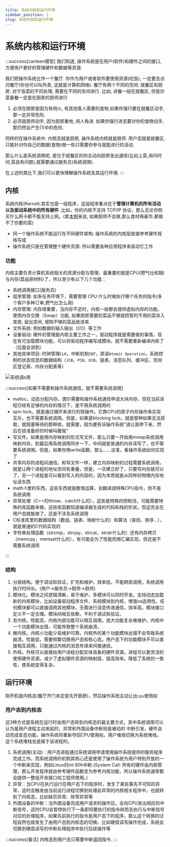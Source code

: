 ```yaml
---
title: 系统内核和运行环境
sidebar_position: 2
slug: 系统内核和运行环境
---
```

# 系统内核和运行环境
:::success[canteen模型]
<span id="model-canteen">我们知道</span>,
操作系统是在用户(软件)和硬件之间的接口, 方便用户更好的管理硬件和数据等资源.

我们把操作系统比作一个餐厅. 你作为用户或者软件要使用资源(吃饭), 一定要去访问餐厅(你也可以叫外卖, 这就是计算机网络). 餐厅有两个不同的空间: 就餐区和厨房. 对于饭菜的不同处理, 需要在不同的空间进行. 比如, 进餐一般在就餐区, 但是炒菜备餐一定是在厨房的厨师进行

1. 必须在厨房是因为有明火, 有其他客人需要的食物,如果你强行要在就餐区动手,那一定非常危险.
2. 必须是厨师动手, 因为厨房重地, 闲人免进. 如果你强行进去要对你的食物动手, 那仍然会产生(1)中的危险.

同样的在操作系统中, 内核态就是厨房, 操作系统内核就是厨师. 用户态就是就餐区, 只能针对你自己的数据(食物)做一些只需要你参与就能进行的活动.

那么什么是系统调用呢, 是位于就餐区的你主动向厨房发出通信(比如上菜,询问时间,菜品有问题),就需要通过服务员(系统调用).

在上述的类比下,我们可以更快理解操作系统及其运行环境.
:::


## 内核

系统内核(Kernel):其实也是一组程序，这组程序重点在于**管理计算机的所有活动以及驱动系统中的所有硬件**. 比如，你的内核不支持 TCP/IP 协议，那么无论你购买什么网卡都不能支持上网。(拿[本例](#model-canteen)来说, 如果厨师不会做,那么食材再豪华,都做不了你要的菜)

- 同一个操作系统不能运行在不同硬件架构: 操作系统的内核层直接参考硬件规格写成
- 操作系统只是在管理整个硬件资源: 所以需要各种应用程序来驱动它工作

### 功能

内核主要负责计算机系统相关的资源分配与管理，最重要的就是CPU(燃气灶和锅)与内存(菜品原材料)了，所以至少有以下几个功能：

- 系统调用接口(服务员)
- 程序管理: 如多任务环境下，需要管理 CPU 什么时候执行哪个任务的指令(多个客户多种订单,燃气灶怎么用)
- 内存管理: 内存很重要，当内存不足时，内核一般都会提供虚拟内存的功能，使用内存交换（Swap）功能, 如果厨房需要的菜品不够就把暂时不用的菜存入库房, 留出空间, 增购不够的菜品放进来.
- 文件系统: 例如数据的输入输出（I/O）等工作
- 设备驱动: 硬件的管理是内核主要工作之一，驱动程序就是需要做的事情，现在有可加载模块功能，可以将驱动程序编写成模块，就不需要重新编译内核了（后面会讲到）
- 其他具体项目: 时钟管理`CLK`，中断机制`INT`，原语`Atomic Operation`，系统控制的状态信息的数据结构（`JCB`、`PCB`、`DCB`、链表、消息队列、缓冲区、空闲区登记表、内存分配表等）

![系统调s用](/res/fig2.jpg)

:::success[如果不需要和操作系统通信，就不需要系统调用]

* malloc，动态分配内存。偶尔需要和操作系统通信申请大块内存，但在当前进程已经有足够的内存的情况下，是不用系统调用的
* spin lock。就是通过循环来进行的锁操作。它靠CPU的原子内存操作来实现互斥，也不需要系统调用。但是，如果是blocking lock，就是那种如果无法获取，就阻塞等待的那种锁，就需要，因为要告诉操作系统“请让我停下来，然后在锁准备好的时候叫醒我”
* 写文件。如果是用内存映射的形式写文件，那么只要一开始用mmap系统调用映射内存，到最后用系统调用同步一下，中间就是普通的内存读写了，也不需要系统调用。但是，如果你用write函数，那么……没准，看操作系统如何实现了
* 共享内存的进程间通信。和写文件一样，建立内存映射的过程需要系统调用，就是让两个进程的地址空间有重叠。但是，一旦建立好了，只要写内存就可以了，另一个进程是可以看到写入的内容的，因为本质就是从同样的物理内存地址读东西
* math.h里的东西。这些东西就是数值运算，会翻译成特殊CPU指令，但不是系统调用
* 异常处理（C++的throw、catch什么的），这些是特殊的控制流，可能需要特殊的库函数来做，这些库函数知道编译器生成的代码和栈的形状。但这完全在用户态就能做了，还是不涉及系统调用
* C标准库里的数据结构（数组、链表、映射什么的）和算法（查找、排序…），就是普通的C代码实现的
* 字符串处理函数（strcmp，strcpy，strcat，strstr什么的）还有内存拷贝（memcpy，memset什么的），有可能会为了性能而用汇编实现，但还是不需要系统调用

:::

### 结构

1. 分层结构。便于调试和验证，扩充和维护。效率低，不能跨层调用，系统调用执行时间长。(用户->服务员->厨师->厨师)
2. 模块化。模块之间逻辑清晰，易于维护，多模块可以同时开发。支持动态加载新的内核模块，比如设备驱动程序文件、系统模块到内核，增强os适用性。任何模块都可以直接调用其他模块，无需进行消息传递通信，效率高。模块接口定义不一定合理。模块间相互依赖，不利于调试和验证。
3. 宏内核。性能高，内核内部功能可以相互调用。庞大功能复杂难维护。内核中一个功能模块出错，可能导致整个系统崩溃。
4. 微内核。内核小功能少易维护可靠。内核外的某个功能模块出错不会导致系统崩溃。性能低，需要频繁切换用户态和核心态。用户态下的功能模块不可以直接相互调用，只能通过内核的消息传递来间接通信。
5. 外核。外核可以直接给用户进程分配实体具象的硬件资源。进程可以更灵活的使用硬件资源。减少了虚拟硬件资源的映射层，提高效率。降低了系统的一致性，使系统变得复杂。

## 运行环境

刚开机是内核态(餐厅开门肯定是先开厨房)，然后操作系统主动让出`cpu`使用权

### 用户态到内核态

这3种方式是系统在运行时由用户态转到内核态的最主要方式，其中系统调用可以认为是用户进程主动发起的，异常和外围设备中断则是被动的
中断引发，硬件自动完成变态功能，操作系统将重新夺回CPU使用权。用户堆栈切换为系统堆栈，这个系统堆栈也是属于该进程的。

1. 系统调用(主动)：用户态进程通过系统调用申请使用操作系统提供的服务程序完成工作。而系统调用的机制其核心还是使用了操作系统为用户特别开放的一个中断来实现，例如Linux的int 80h中断.(System Call: 所有的硬件由内核管理，那么开发程序就由参考硬件函数变为参考内核功能，所以操作系统通常都会提供一整组开发接口给工程师使用。)
2. 异常：当CPU在执行运行在用户态下的程序时，发生了某些事先不可知的异常，这时会触发由当前运行进程切换到处理此异常的内核相关程序中，也就转到了内核态，比如缺页异常、除零异常等
3. 外围设备的中断：当外围设备完成用户请求的操作后，会向CPU发出相应的中断信号，这时CPU会暂停执行下一条即将要执行的指令转而去执行与中断信号对应的处理程序，如果先前执行的指令是用户态下的程序，那么这个转换的过程自然也就发生了由用户态到内核态的切换。比如硬盘读写操作完成，系统会切换到硬盘读写的中断处理程序中执行后续操作等

:::success[备注]
内核态到用户态只需要中断返回指令.
:::
